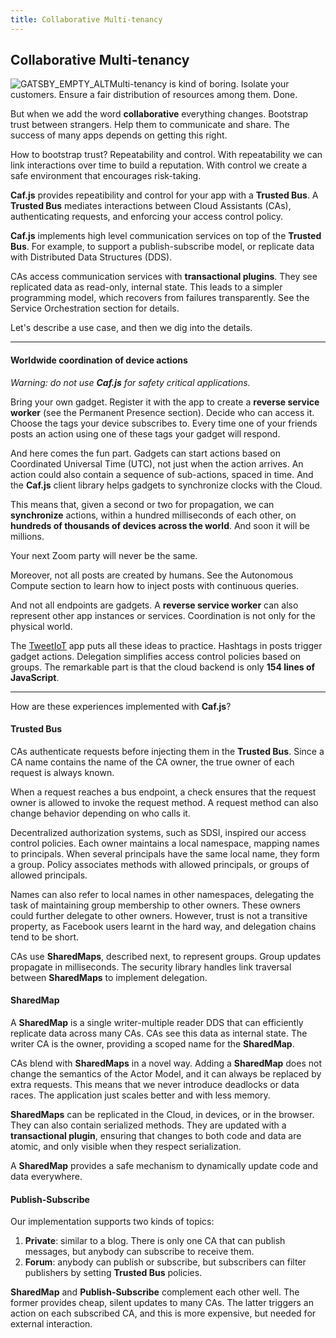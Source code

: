 ```yaml
---
title: Collaborative Multi-tenancy
---
```


## Collaborative Multi-tenancy

![GATSBY_EMPTY_ALT](../images/samuel-sianipar-scUBcasSvbE-unsplash.jpg)Multi-tenancy is kind of boring. Isolate your customers. Ensure a fair distribution of resources among them. Done.

But when we add the word **collaborative** everything changes. Bootstrap trust between strangers. Help them to communicate and share. The success of many apps depends on getting this right.

How to bootstrap trust? Repeatability and control. With repeatability we can link interactions over time to build a reputation. With control we create a safe environment that encourages risk-taking.

**Caf.js** provides repeatibility and control for your app with a **Trusted Bus**. A **Trusted Bus** mediates interactions between Cloud Assistants (CAs), authenticating requests, and enforcing your access control policy.

**Caf.js** implements high level communication services on top of the **Trusted Bus**. For example, to support a publish-subscribe model, or replicate data with Distributed Data Structures (DDS).

CAs access communication services with **transactional plugins**. They see replicated data as read-only, internal state. This leads to a simpler programming model, which recovers from failures transparently. See the <Link to="/orchestration">Service Orchestration</Link> section for details.

Let's describe a use case, and then we dig into the details.

<hr/>

#### Worldwide coordination of device actions

*Warning: do not use **Caf.js** for safety critical applications.*

Bring your own gadget. Register it with the app to create a **reverse service worker** (see the <Link to="/permanent">Permanent Presence</Link> section). Decide who can access it. Choose the tags your device subscribes to. Every time one of your friends posts an action using one of these tags your gadget will respond.

And here comes the fun part. Gadgets can start actions based on Coordinated Universal Time (UTC), not just when the action arrives. An action could also contain a sequence of sub-actions, spaced in time. And the **Caf.js** client library helps gadgets to synchronize clocks with the Cloud.

This means that, given a second or two for propagation, we can **synchronize** actions, within a hundred milliseconds of each other, on **hundreds of thousands of devices across the world**. And soon it will be millions.

Your next Zoom party will never be the same.

Moreover, not all posts are created by humans. See the <Link to="/autonomous">Autonomous Compute</Link> section to learn how to inject posts with continuous queries.

And not all endpoints are gadgets. A **reverse service worker** can also represent other app instances or services. Coordination is not only for the physical world.

The [TweetIoT](https://github.com/cafjs/caf_tweetiot.git) app puts all these ideas to practice. Hashtags in posts trigger gadget actions. Delegation simplifies access control policies based on groups.  The remarkable part is that the cloud backend is only **154 lines of JavaScript**.

<hr/>

How are these experiences implemented with **Caf.js**?

#### Trusted Bus

CAs authenticate requests before injecting them in the **Trusted Bus**. Since a CA name contains the name of the CA owner, the true owner of each request is always known.

When a request reaches a bus endpoint, a check ensures that the request owner is allowed to invoke the request method. A request method can also change behavior depending on who calls it.

Decentralized authorization systems, such as SDSI, inspired our access control policies. Each owner maintains a local namespace, mapping names to principals. When several principals have the same local name, they form a group. Policy associates methods with allowed principals, or groups of allowed principals.

Names can also refer to local names in other namespaces, delegating the task of maintaining group membership to other owners. These owners could further delegate to other owners. However, trust is not a transitive property, as Facebook users learnt in the hard way, and delegation chains tend to be short.

CAs use **SharedMaps**, described next, to represent groups. Group updates propagate in milliseconds. The security library handles link traversal between **SharedMaps** to implement delegation.

#### SharedMap

A **SharedMap** is a single writer-multiple reader DDS that can efficiently replicate data across many CAs. CAs see this data as internal state. The writer CA is the owner, providing a scoped name for the **SharedMap**.

CAs blend with **SharedMaps** in a novel way. Adding a **SharedMap** does not change the semantics of the Actor Model, and it can always be replaced by extra requests. This means that we never introduce deadlocks or data races. The application just scales better and with less memory.

**SharedMaps** can be replicated in the Cloud, in devices, or in the browser. They can also contain serialized methods. They are updated with a **transactional plugin**, ensuring that changes to both code and data are atomic, and only visible when they respect serialization.

A **SharedMap** provides a safe mechanism to dynamically update code and data everywhere.

#### Publish-Subscribe

Our implementation supports two kinds of topics:

1. **Private**: similar to a blog. There is only one CA that can publish messages, but anybody can subscribe to receive them.
2. **Forum**: anybody can publish or subscribe, but subscribers can filter publishers by setting **Trusted Bus** policies.

**SharedMap** and **Publish-Subscribe** complement each other well. The former provides cheap, silent updates to many CAs. The latter triggers an action on each subscribed CA, and this is more expensive, but needed for external interaction.
